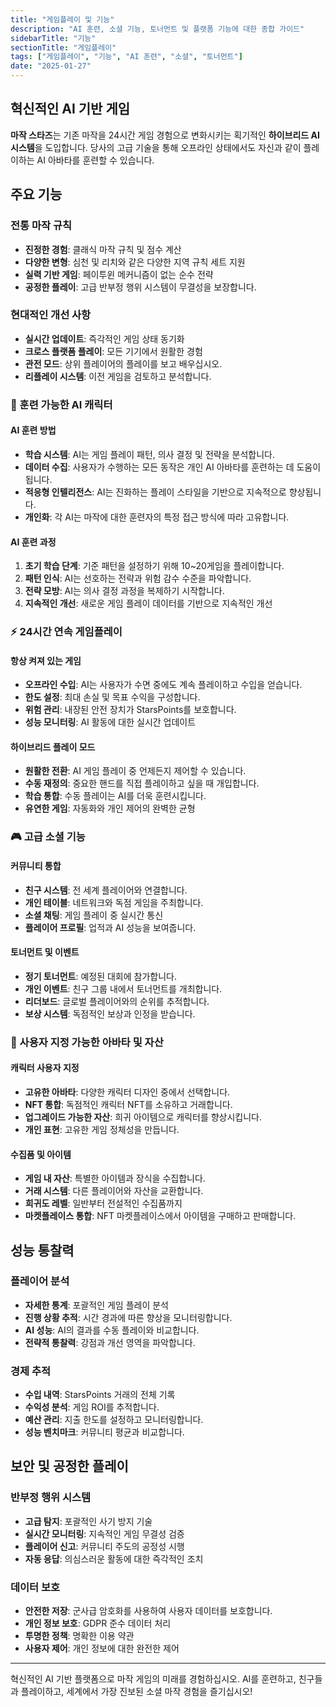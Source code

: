```yaml
---
title: "게임플레이 및 기능"
description: "AI 훈련, 소셜 기능, 토너먼트 및 플랫폼 기능에 대한 종합 가이드"
sidebarTitle: "기능"
sectionTitle: "게임플레이"
tags: ["게임플레이", "기능", "AI 훈련", "소셜", "토너먼트"]
date: "2025-01-27"
---
```


## 혁신적인 AI 기반 게임

**마작 스타즈**는 기존 마작을 24시간 게임 경험으로 변화시키는 획기적인 **하이브리드 AI 시스템**을 도입합니다. 당사의 고급 기술을 통해 오프라인 상태에서도 자신과 같이 플레이하는 AI 아바타를 훈련할 수 있습니다.

## 주요 기능

### 전통 마작 규칙
- **진정한 경험**: 클래식 마작 규칙 및 점수 계산
- **다양한 변형**: 심천 및 리치와 같은 다양한 지역 규칙 세트 지원
- **실력 기반 게임**: 페이투윈 메커니즘이 없는 순수 전략
- **공정한 플레이**: 고급 반부정 행위 시스템이 무결성을 보장합니다.

### 현대적인 개선 사항
- **실시간 업데이트**: 즉각적인 게임 상태 동기화
- **크로스 플랫폼 플레이**: 모든 기기에서 원활한 경험
- **관전 모드**: 상위 플레이어의 플레이를 보고 배우십시오.
- **리플레이 시스템**: 이전 게임을 검토하고 분석합니다.

### 🤖 훈련 가능한 AI 캐릭터

#### AI 훈련 방법
- **학습 시스템**: AI는 게임 플레이 패턴, 의사 결정 및 전략을 분석합니다.
- **데이터 수집**: 사용자가 수행하는 모든 동작은 개인 AI 아바타를 훈련하는 데 도움이 됩니다.
- **적응형 인텔리전스**: AI는 진화하는 플레이 스타일을 기반으로 지속적으로 향상됩니다.
- **개인화**: 각 AI는 마작에 대한 훈련자의 특정 접근 방식에 따라 고유합니다.

#### AI 훈련 과정
1. **초기 학습 단계**: 기준 패턴을 설정하기 위해 10~20게임을 플레이합니다.
2. **패턴 인식**: AI는 선호하는 전략과 위험 감수 수준을 파악합니다.
3. **전략 모방**: AI는 의사 결정 과정을 복제하기 시작합니다.
4. **지속적인 개선**: 새로운 게임 플레이 데이터를 기반으로 지속적인 개선

### ⚡ 24시간 연속 게임플레이

#### 항상 켜져 있는 게임
- **오프라인 수입**: AI는 사용자가 수면 중에도 계속 플레이하고 수입을 얻습니다.
- **한도 설정**: 최대 손실 및 목표 수익을 구성합니다.
- **위험 관리**: 내장된 안전 장치가 StarsPoints를 보호합니다.
- **성능 모니터링**: AI 활동에 대한 실시간 업데이트

#### 하이브리드 플레이 모드
- **원활한 전환**: AI 게임 플레이 중 언제든지 제어할 수 있습니다.
- **수동 재정의**: 중요한 핸드를 직접 플레이하고 싶을 때 개입합니다.
- **학습 통합**: 수동 플레이는 AI를 더욱 훈련시킵니다.
- **유연한 게임**: 자동화와 개인 제어의 완벽한 균형

### 🎮 고급 소셜 기능

#### 커뮤니티 통합
- **친구 시스템**: 전 세계 플레이어와 연결합니다.
- **개인 테이블**: 네트워크와 독점 게임을 주최합니다.
- **소셜 채팅**: 게임 플레이 중 실시간 통신
- **플레이어 프로필**: 업적과 AI 성능을 보여줍니다.

#### 토너먼트 및 이벤트
- **정기 토너먼트**: 예정된 대회에 참가합니다.
- **개인 이벤트**: 친구 그룹 내에서 토너먼트를 개최합니다.
- **리더보드**: 글로벌 플레이어와의 순위를 추적합니다.
- **보상 시스템**: 독점적인 보상과 인정을 받습니다.

### 🎨 사용자 지정 가능한 아바타 및 자산

#### 캐릭터 사용자 지정
- **고유한 아바타**: 다양한 캐릭터 디자인 중에서 선택합니다.
- **NFT 통합**: 독점적인 캐릭터 NFT를 소유하고 거래합니다.
- **업그레이드 가능한 자산**: 희귀 아이템으로 캐릭터를 향상시킵니다.
- **개인 표현**: 고유한 게임 정체성을 만듭니다.

#### 수집품 및 아이템
- **게임 내 자산**: 특별한 아이템과 장식을 수집합니다.
- **거래 시스템**: 다른 플레이어와 자산을 교환합니다.
- **희귀도 레벨**: 일반부터 전설적인 수집품까지
- **마켓플레이스 통합**: NFT 마켓플레이스에서 아이템을 구매하고 판매합니다.

## 성능 통찰력

### 플레이어 분석
- **자세한 통계**: 포괄적인 게임 플레이 분석
- **진행 상황 추적**: 시간 경과에 따른 향상을 모니터링합니다.
- **AI 성능**: AI의 결과를 수동 플레이와 비교합니다.
- **전략적 통찰력**: 강점과 개선 영역을 파악합니다.

### 경제 추적
- **수입 내역**: StarsPoints 거래의 전체 기록
- **수익성 분석**: 게임 ROI를 추적합니다.
- **예산 관리**: 지출 한도를 설정하고 모니터링합니다.
- **성능 벤치마크**: 커뮤니티 평균과 비교합니다.

## 보안 및 공정한 플레이

### 반부정 행위 시스템
- **고급 탐지**: 포괄적인 사기 방지 기술
- **실시간 모니터링**: 지속적인 게임 무결성 검증
- **플레이어 신고**: 커뮤니티 주도의 공정성 시행
- **자동 응답**: 의심스러운 활동에 대한 즉각적인 조치

### 데이터 보호
- **안전한 저장**: 군사급 암호화를 사용하여 사용자 데이터를 보호합니다.
- **개인 정보 보호**: GDPR 준수 데이터 처리
- **투명한 정책**: 명확한 이용 약관
- **사용자 제어**: 개인 정보에 대한 완전한 제어

---

혁신적인 AI 기반 플랫폼으로 마작 게임의 미래를 경험하십시오. AI를 훈련하고, 친구들과 플레이하고, 세계에서 가장 진보된 소셜 마작 경험을 즐기십시오!